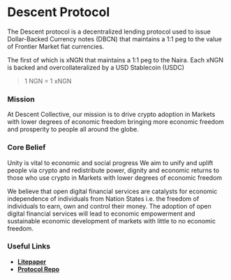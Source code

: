 
# Descent Protocol

<IndentedParagraph>The Descent protocol is a decentralized lending protocol used to issue Dollar-Backed Currency notes (DBCN) that maintains a 1:1 peg to the value of Frontier Market fiat currencies.</IndentedParagraph>


The first of which is xNGN that maintains a 1:1 peg to the Naira. Each xNGN is backed and overcollateralized by a USD Stablecoin (USDC)

> 1 NGN = 1 xNGN
### Mission
<IndentedParagraph>At Descent Collective, our mission is to drive crypto adoption in Markets with lower degrees of economic freedom
bringing more economic freedom and prosperity to people all around the globe.</IndentedParagraph>

### Core Belief
Unity is vital to economic and social progress
We aim to unify and uplift people via crypto and redistribute power, dignity and economic returns to those who use crypto in Markets with lower degrees of economic freedom

We believe that open digital financial services are catalysts for economic independence of individuals from Nation States i.e. the freedom of individuals to earn, own and control their money.
The adoption of open digital financial services will lead to economic empowerment and sustainable economic development of markets with little to no economic freedom.

### Useful Links
* **[Litepaper](https://descentcollective.notion.site/Descent-Protocol-One-Pager-4b5be2fa5b5f4eee9d9a69f24eee6f22)**
* **[Protocol Repo](https://github.com/Descent-Collective/protocol-core)**
